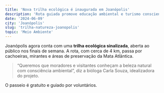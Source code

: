 ```yaml
---
title: 'Nova trilha ecológica é inaugurada em Joanópolis'
description: 'Rota guiada promove educação ambiental e turismo consciente'
date: '2024-06-09'
city: 'Joanópolis'
slug: 'trilha-natureza-joanopolis'
topic: 'Meio Ambiente'
---
```


Joanópolis agora conta com uma **trilha ecológica sinalizada**, aberta ao público nos finais de semana. A rota, com cerca de 4 km, passa por cachoeiras, mirantes e áreas de preservação da Mata Atlântica.

> “Queremos que moradores e visitantes conheçam a beleza natural com consciência ambiental”, diz a bióloga Carla Souza, idealizadora do projeto.

O passeio é gratuito e guiado por voluntários.
